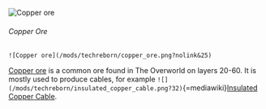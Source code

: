 ![Copper ore](/mods/techreborn/copper_ore.png)

###### Copper Ore

```{=mediawiki}
![Copper ore](/mods/techreborn/copper_ore.png?nolink&25)
```
[Copper ore](world_generation:ore:copper "wikilink") is a common ore
found in The Overworld on layers 20-60. It is mostly used to produce
cables, for example
`![](/mods/techreborn/insulated_copper_cable.png?32)`{=mediawiki}[Insulated
Copper Cable](energy:cable:insulated_copper_cable "wikilink").
